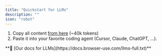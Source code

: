 ```yaml
---
title: "Quickstart for LLMs"
description: ""
icon: "robot"
---
```


<Info>


1. Copy all content [from here](https://docs.browser-use.com/llms-full.txt)  (~40k tokens)
2. Paste it into your favorite coding agent (Cursor, Claude, ChatGPT, ...). 
</Info>
**🔗 [Our docs for LLMs](https://docs.browser-use.com/llms-full.txt)**

